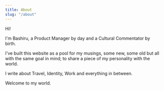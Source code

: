 ```yaml
---
title: About
slug: "/about"
---
```


Hi!

I'm Bashiru, a Product Manager by day and a Cultural Commentator by birth.

I've built this website as a pool for my musings, some new, some old but all with the same goal in mind; to share a piece of my personality with the world. 

I write about Travel, Identity, Work and everything in between.

Welcome to my world.

